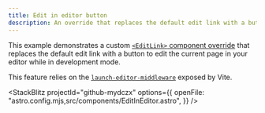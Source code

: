 ```yaml
---
title: Edit in editor button
description: An override that replaces the default edit link with a button to edit the current page in your editor
---
```



This example demonstrates a custom [`<EditLink>` component override](https://starlight.astro.build/reference/overrides/#editlink) that replaces the default edit link with a button to edit the current page in your editor while in development mode.

This feature relies on the [`launch-editor-middleware`](https://github.com/yyx990803/launch-editor#middleware) exposed by Vite.

<StackBlitz
  projectId="github-mydczx"
  options={{
    openFile: "astro.config.mjs,src/components/EditInEditor.astro",
  }}
/>
